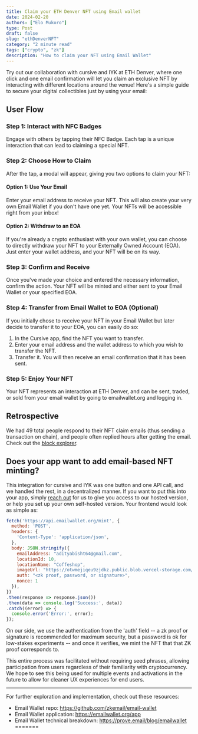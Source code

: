 ```yaml
---
title: Claim your ETH Denver NFT using Email wallet
date: 2024-02-20
authors: ["Elo Mukoro"]
type: Post
draft: false
slug: "ethDenverNFT"
category: "2 minute read"
tags: ["crypto", "zk"]
description: "How to claim your NFT using Email Wallet"
---
```


Try out our collaboration with cursive and IYK at ETH Denver, where one click and one email confirmation will let you claim an exclusive NFT by interacting with different locations around the venue! Here's a simple guide to secure your digital collectibles just by using your email:

## User Flow

### Step 1: Interact with NFC Badges
Engage with others by tapping their NFC Badge. Each tap is a unique interaction that can lead to claiming a special NFT.

### Step 2: Choose How to Claim
After the tap, a modal will appear, giving you two options to claim your NFT:

#### Option 1: Use Your Email
Enter your email address to receive your NFT. This will also create your very own Email Wallet if you don't have one yet. Your NFTs will be accessible right from your inbox!

#### Option 2: Withdraw to an EOA
If you're already a crypto enthusiast with your own wallet, you can choose to directly withdraw your NFT to your Externally Owned Account (EOA). Just enter your wallet address, and your NFT will be on its way.

### Step 3: Confirm and Receive
Once you've made your choice and entered the necessary information, confirm the action. Your NFT will be minted and either sent to your Email Wallet or your specified EOA.

### Step 4: Transfer from Email Wallet to EOA (Optional)
If you initially chose to receive your NFT in your Email Wallet but later decide to transfer it to your EOA, you can easily do so:

1. In the Cursive app, find the NFT you want to transfer.
2. Enter your email address and the wallet address to which you wish to transfer the NFT.
3. Transfer it. You will then receive an email confirmation that it has been sent.

### Step 5: Enjoy Your NFT
Your NFT represents an interaction at ETH Denver, and can be sent, traded, or sold from your email wallet by going to emailwallet.org and logging in.

## Retrospective


We had 49 total people respond to their NFT claim emails (thus sending a transaction on chain), and people often replied hours after getting the email. Check out the [block explorer](https://sepolia.explorer.zksync.io/address/0x632C10DFd070059c7ED1dAb6C7f384666174d984).

## Does your app want to add email-based NFT minting?

This integration for cursive and IYK was one button and one API call, and we handled the rest, in a decentralized manner. If you want to put this into your app, simply [reach out](https://t.me/zkemail) for us to give you access to our hosted version, or help you set up your own self-hosted version. Your frontend would look as simple as:
```javascript
fetch('https://api.emailwallet.org/mint', {
  method: 'POST',
  headers: {
    'Content-Type': 'application/json',
  },
  body: JSON.stringify({
    emailAddress: "adityabisht64@gmail.com",
    locationId: 10,
    locationName: "Coffeshop",
    imageUrl: "https://otwmejiqeu9zjdkz.public.blob.vercel-storage.com/cafe-YnH9KMPUveci3R0NLh2tO2W2YYRpTL.jpeg",
    auth: "<zk proof, password, or signature>",
    nonce: 1
  }),
})
.then(response => response.json())
.then(data => console.log('Success:', data))
.catch((error) => {
  console.error('Error:', error);
});
```

On our side, we use the authentication from the 'auth' field -- a zk proof or signature is recommended for maximum security, but a password is ok for low-stakes experiments -- and once it verifies, we mint the NFT that that ZK proof corresponds to.

This entire process was facilitated without requiring seed phrases, allowing participation from users regardless of their familiarity with cryptocurrency. We hope to see this being used for multiple events and activations in the future to allow for cleaner UX experiences for end users.


---

For further exploration and implementation, check out these resources:

- Email Wallet repo: https://github.com/zkemail/email-wallet
- Email Wallet application: https://emailwallet.org/app
- Email Wallet technical breakdown: https://prove.email/blog/emailwallet
=======
